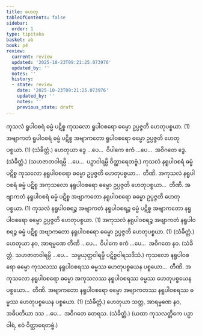 ```yaml
---
title: ဟေတု
tableOfContents: false
sidebar:
  order: 1
type: tipitaka
basket: ab
book: p4
review:
  current: review
  updated: '2025-10-23T09:21:25.073976'
  updated_by: ''
  notes: ''
  history:
  - state: review
    date: '2025-10-23T09:21:25.073976'
    updated_by: ''
    notes: ''
    previous_state: draft
---
```



<ReviewStatus review={frontmatter.review} showDetails={true} />

<HypothesisAnnotation frontmatter={frontmatter} />

<DynamicBreadcrumb />

<Division number="35" book="p4" e="ch" v="39" p="611">

<Paragraph number="1621" book="p4">
ကုသလံ ရူပါဝစရံ ဓမ္မံ ပဋိစ္စ ကုသလော ရူပါဝစရော ဓမ္မော ဥပ္ပဇ္ဇတိ ဟေတုပစ္စယာ. (1)
</Paragraph>

<Paragraph number="1622" book="p4">
အဗျာကတံ ရူပါဝစရံ ဓမ္မံ ပဋိစ္စ အဗျာကတော ရူပါဝစရော ဓမ္မော ဥပ္ပဇ္ဇတိ ဟေတုပစ္စယာ. (1) (သံခိတ္တံ.)
</Paragraph>

<Paragraph number="1623" book="p4">
ဟေတုယာ ဒွေ …ပေ…  ဝိပါကေ ဧကံ …ပေ…  အဝိဂတေ ဒွေ. (သံခိတ္တံ.)
</Paragraph>

<Paragraph number="1624" book="p4">
(သဟဇာတဝါရမ္ပိ …ပေ…  ပဉှာဝါရမ္ပိ ဝိတ္ထာရေတဗ္ဗံ.)
</Paragraph>

</Division>
<Division number="36" book="p4" e="ch" v="39" p="611">

<Paragraph number="1625" book="p4">
ကုသလံ နရူပါဝစရံ ဓမ္မံ ပဋိစ္စ ကုသလော နရူပါဝစရော ဓမ္မော ဥပ္ပဇ္ဇတိ ဟေတုပစ္စယာ…  တီဏိ.
</Paragraph>

<Paragraph number="1626" book="p4">
အကုသလံ နရူပါဝစရံ ဓမ္မံ ပဋိစ္စ အကုသလော နရူပါဝစရော ဓမ္မော ဥပ္ပဇ္ဇတိ ဟေတုပစ္စယာ…  တီဏိ.
</Paragraph>

<Paragraph number="1627" book="p4">
အဗျာကတံ နရူပါဝစရံ ဓမ္မံ ပဋိစ္စ အဗျာကတော နရူပါဝစရော ဓမ္မော ဥပ္ပဇ္ဇတိ ဟေတုပစ္စယာ. (1)
</Paragraph>

<Paragraph number="1628" book="p4">
ကုသလံ နရူပါဝစရဉ္စ အဗျာကတံ နရူပါဝစရဉ္စ ဓမ္မံ ပဋိစ္စ အဗျာကတော နရူပါဝစရော ဓမ္မော ဥပ္ပဇ္ဇတိ ဟေတုပစ္စယာ. (1)
</Paragraph>

<Paragraph number="1629" book="p4">
အကုသလံ နရူပါဝစရဉ္စ အဗျာကတံ နရူပါဝစရဉ္စ ဓမ္မံ ပဋိစ္စ အဗျာကတော နရူပါဝစရော ဓမ္မော ဥပ္ပဇ္ဇတိ ဟေတုပစ္စယာ. (1) (သံခိတ္တံ.)
</Paragraph>

</Division>
<Division number="37" book="p4" e="ch" v="39" p="612">

<Paragraph number="1630" book="p4">
ဟေတုယာ နဝ, အာရမ္မဏေ တီဏိ …ပေ…  ဝိပါကေ ဧကံ …ပေ…  အဝိဂတေ နဝ. (သံခိတ္တံ. သဟဇာတဝါရမ္ပိ …ပေ…  သမ္ပယုတ္တဝါရမ္ပိ ပဋိစ္စဝါရသဒိသံ.)
</Paragraph>

</Division>
<Division number="38" book="p4" e="ch" v="39" p="612">

<Paragraph number="1631" book="p4">
ကုသလော နရူပါဝစရော ဓမ္မော ကုသလဿ နရူပါဝစရဿ ဓမ္မဿ ဟေတုပစ္စယေန ပစ္စယော…  တီဏိ.
</Paragraph>

<Paragraph number="1632" book="p4">
အကုသလော နရူပါဝစရော ဓမ္မော အကုသလဿ နရူပါဝစရဿ ဓမ္မဿ ဟေတုပစ္စယေန ပစ္စယော…  တီဏိ.
</Paragraph>

<Paragraph number="1633" book="p4">
အဗျာကတော နရူပါဝစရော ဓမ္မော အဗျာကတဿ နရူပါဝစရဿ ဓမ္မဿ ဟေတုပစ္စယေန ပစ္စယော. (1) (သံခိတ္တံ.)
</Paragraph>

</Division>
<Division number="39" book="p4" e="ch" v="39" p="612">

<Paragraph number="1634" book="p4">
ဟေတုယာ သတ္တ, အာရမ္မဏေ နဝ, အဓိပတိယာ ဒသ …ပေ…  အဝိဂတေ တေရသ. (သံခိတ္တံ.)
</Paragraph>

<Paragraph number="1635" book="p4">
(ယထာ ကုသလတ္တိကေ ပဉှာဝါရံ, ဧဝံ ဝိတ္ထာရေတဗ္ဗံ.)
</Paragraph>
</Division>